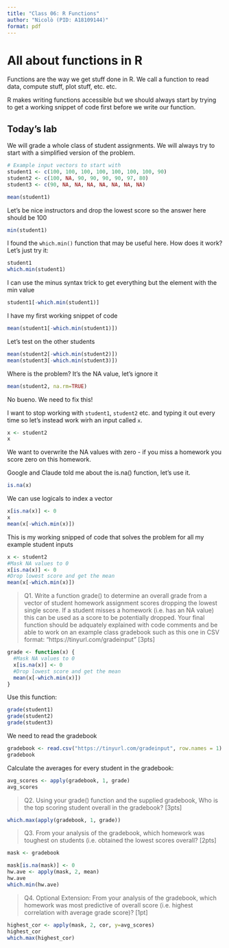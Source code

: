```yaml
---
title: "Class 06: R Functions"
author: "Nicolò (PID: A18109144)"
format: pdf
---
```


# All about functions in R

Functions are the way we get stuff done in R. We call a function to read data, compute stuff, plot stuff, etc. etc.

R makes writing functions accessible but we should always start by trying to get a working snippet of code first before we write our function.

## Today's lab

We will grade a whole class of student assignments. We will always try to start with a simplified version of the problem.

```r
# Example input vectors to start with
student1 <- c(100, 100, 100, 100, 100, 100, 100, 90)
student2 <- c(100, NA, 90, 90, 90, 90, 97, 80)
student3 <- c(90, NA, NA, NA, NA, NA, NA, NA)
```

```r
mean(student1)
```

Let's be nice instructors and drop the lowest score so the answer here should be 100

```r
min(student1)
```

I found the `which.min()` function that may be useful here. How does it work? Let's just try it:

```r
student1
which.min(student1)
```

I can use the minus syntax trick to get everything but the element with the min value

```r
student1[-which.min(student1)]
```

I have my first working snippet of code

```r
mean(student1[-which.min(student1)])
```

Let's test on the other students

```r
mean(student2[-which.min(student2)])
mean(student3[-which.min(student3)])
```

Where is the problem? It's the NA value, let's ignore it

```r
mean(student2, na.rm=TRUE)
```

No bueno. We need to fix this!

I want to stop working with `student1`, `student2` etc. and typing it out every time so let's instead work wirh an input called `x`.

```r
x <- student2
x
```

We want to overwrite the NA values with zero - if you miss a homework you score zero on this homework.

Google and Claude told me about the is.na() function, let's use it.

```r
is.na(x)
```

We can use logicals to index a vector

```r
x[is.na(x)] <- 0
x
mean(x[-which.min(x)])
```

This is my working snipped of code that solves the problem for all my example student inputs

```r
x <- student2
#Mask NA values to 0
x[is.na(x)] <- 0
#Drop lowest score and get the mean
mean(x[-which.min(x)])
```

> Q1. Write a function grade() to determine an overall grade from a vector of student homework assignment scores dropping the lowest single score. If a student misses a homework (i.e. has an NA value) this can be used as a score to be potentially dropped. Your final function should be adquately explained with code comments and be able to work on an example class gradebook such as this one in CSV format: “https://tinyurl.com/gradeinput” [3pts]

```r
grade <- function(x) {
  #Mask NA values to 0
  x[is.na(x)] <- 0
  #Drop lowest score and get the mean
  mean(x[-which.min(x)])
}
```

Use this function:

```r
grade(student1)
grade(student2)
grade(student3)
```

We need to read the gradebook

```r
gradebook <- read.csv("https://tinyurl.com/gradeinput", row.names = 1)
gradebook
```

Calculate the averages for every student in the gradebook:

```r
avg_scores <- apply(gradebook, 1, grade)
avg_scores
```

> Q2. Using your grade() function and the supplied gradebook, Who is the top scoring student overall in the gradebook? [3pts]

```r
which.max(apply(gradebook, 1, grade))
```

> Q3. From your analysis of the gradebook, which homework was toughest on students (i.e. obtained  the lowest scores overall? [2pts]

```r
mask <- gradebook

mask[is.na(mask)] <- 0
hw.ave <- apply(mask, 2, mean)
hw.ave
which.min(hw.ave)
```

> Q4. Optional Extension: From your analysis of the gradebook, which homework was most predictive of overall score (i.e. highest correlation with average grade score)? [1pt]

```r
highest_cor <- apply(mask, 2, cor, y=avg_scores)
highest_cor
which.max(highest_cor)
```